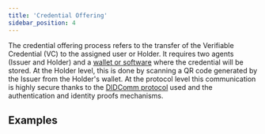 ```yaml
---
title: 'Credential Offering'
sidebar_position: 4
---
```


The credential offering process refers to the transfer of the Verifiable Credential (VC) to the assigned user or Holder.
It requires two agents (Issuer and Holder) and a [wallet or software](../concepts/protocol.mdx#what-is-a-wallet) where the credential will be stored.
At the Holder level, this is done by scanning a QR code generated by the Issuer from the Holder's wallet.
At the protocol level this communication is highly secure thanks to the [DIDComm protocol](../concepts/protocol.mdx#didcomm-messaging) used and the authentication and identity proofs mechanisms.

## Examples



<SdkCodeBlock
  ts={CredentialOfferingJs}
  py={CredentialOfferingPy}
  java={CredentialOfferingJava}
  php={CredentialOfferingPhp}
  go={CredentialOfferingGo}
/>
